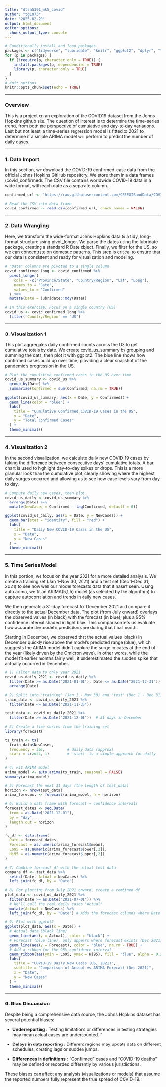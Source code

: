 ```yaml
---
title: "dtsa5301_wk5_covid"
author: "tg1073"
date: "2025-02-20"
output: html_document
editor_options: 
  chunk_output_type: console
---
```


```r
# Conditionally install and load packages.
packages <- c("tidyverse", "lubridate", "knitr", "ggplot2", "dplyr", "tidyr","forecast")
for (p in packages) {
  if (!require(p, character.only = TRUE)) {
    install.packages(p, dependencies = TRUE)
    library(p, character.only = TRUE)
  }
}
# Knit options
knitr::opts_chunk$set(echo = TRUE)
```

------------------------------------------------------------------------

### Overview

This is a project on an exploration of the COVID19 dataset from the Johns Hopkins github site. The question of interest is to determine the time-series trend, from both the perspective of cumulative and day-to-day variations. Last but not least, a time-series regression model is fitted to 2021 to determine if a simple ARIMA model will perform to predict the number of daily cases.


------------------------------------------------------------------------

### 1. Data Import

In this section, we download the COVID-19 confirmed-case data from the official Johns Hopkins GitHub repository. We store them in a data frames (covid_confirmed). The CSV file contains worldwide COVID-19 data in a wide format, with each date as a separate column. 

```r
confirmed_url <- "https://raw.githubusercontent.com/CSSEGISandData/COVID-19/refs/heads/master/csse_covid_19_data/csse_covid_19_time_series/time_series_covid19_confirmed_global.csv"

# Read the CSV into data frame
covid_confirmed <- read.csv(confirmed_url, check.names = FALSE)
```

------------------------------------------------------------------------

### 2. Data Wrangling

Here, we transform the wide-format Johns Hopkins data to a tidy, long-format structure using pivot_longer. We parse the dates using the lubridate package, creating a standard R Date object. Finally, we filter for the US, so we can concentrate on domestic patterns. This step is critical to ensure that our data is consistent and ready for visualization and modeling.

```r
# "Date" columns are pivoted to a single column
covid_confirmed_long <- covid_confirmed %>%
  pivot_longer(
    cols = -c("Province/State", "Country/Region", "Lat", "Long"),
    names_to = "Date",
    values_to = "Confirmed"
  ) %>%
  mutate(Date = lubridate::mdy(Date))

# In this exercise: Focus on a single country (US)
covid_us <- covid_confirmed_long %>%
  filter(`Country/Region` == "US")

```

------------------------------------------------------------------------

### 3. Visualization 1

This plot aggregates daily confirmed counts across the US to get cumulative totals by date. We create covid_us_summary by grouping and summing the data, then plot it with ggplot2. The blue line shows how confirmed cases build up over time, providing a clear snapshot of the pandemic’s progression in the US.

```r
# Plot the cumulative confirmed cases in the US over time
covid_us_summary <- covid_us %>%
  group_by(Date) %>%
  summarize(Confirmed = sum(Confirmed, na.rm = TRUE))

ggplot(covid_us_summary, aes(x = Date, y = Confirmed)) +
  geom_line(color = "blue") +
  labs(
    title = "Cumulative Confirmed COVID-19 Cases in the US",
    x = "Date",
    y = "Total Confirmed Cases"
  ) +
  theme_minimal()
```

------------------------------------------------------------------------

### 4. Visualization 2

In the second visualization, we calculate daily new COVID-19 cases by taking the difference between consecutive days’ cumulative totals. A bar chart is used to highlight day-to-day spikes or drops. This is a more granular look than the cumulative plot, clearly showing where the highest daily surges occurred and allowing us to see how case levels vary from day to day.

```r
# Compute daily new cases, then plot
covid_us_daily <- covid_us_summary %>%
  arrange(Date) %>%
  mutate(NewCases = Confirmed - lag(Confirmed, default = 0))

ggplot(covid_us_daily, aes(x = Date, y = NewCases)) +
  geom_bar(stat = "identity", fill = "red") +
  labs(
    title = "Daily New COVID-19 Cases in the US",
    x = "Date",
    y = "New Cases"
  ) +
  theme_minimal()
```

------------------------------------------------------------------------

### 5. Time Series Model

In this portion, we focus on the year 2021 for a more detailed analysis. We create a training set (Jan 1–Nov 30, 2021) and a test set (Dec 1–Dec 31, 2021) to see how well our model forecasts data that it hasn’t seen. Using auto.arima, we fit an ARIMA(5,1,5) model (as selected by the algorithm) to capture autocorrelation and trends in daily new cases.

We then generate a 31-day forecast for December 2021 and compare it directly to the actual December data. The plot (from July onward) overlays the observed values (in black) with the forecast (in blue), plus a 95% confidence interval shaded in light blue. This comparison lets us evaluate how accurate the model’s predictions are during that final month.

Starting in December, we observed that the actual values (black) in December quickly rise above the model’s predicted range (blue), which suggests the ARIMA model didn’t capture the surge in cases at the end of the year (likely driven by the Omicron wave). In other words, while the model fit earlier months fairly well, it underestimated the sudden spike that actually occurred in December.

```r
# 1) Filter data to only year 2021
covid_us_daily_2021 <- covid_us_daily %>%
  filter(Date >= as.Date("2021-01-01"), Date <= as.Date("2021-12-31")) %>%
  arrange(Date)

# 2) Split into "training" (Jan 1 - Nov 30) and "test" (Dec 1 - Dec 31)
train_data <- covid_us_daily_2021 %>%
  filter(Date <= as.Date("2021-11-30"))

test_data <- covid_us_daily_2021 %>%
  filter(Date >= as.Date("2021-12-01"))  # 31 days in December

# 3) Create a time series from the training set
library(forecast)

ts_train <- ts(
  train_data$NewCases,
  frequency = 365,          # daily data (approx)
  start = c(2021, 1)        # "start" is a simple approach for daily
)

# 4) Fit ARIMA model
arima_model <- auto.arima(ts_train, seasonal = FALSE)
summary(arima_model)

# 5) Forecast the next 31 days (the length of test_data)
horizon <- nrow(test_data)
arima_forecast <- forecast(arima_model, h = horizon)

# 6) Build a data frame with forecast + confidence intervals
forecast_dates <- seq.Date(
  from = as.Date("2021-12-01"),
  by = "day",
  length.out = horizon
)

fc_df <- data.frame(
  Date = forecast_dates,
  Forecast = as.numeric(arima_forecast$mean),
  Lo95 = as.numeric(arima_forecast$lower[,2]),
  Hi95 = as.numeric(arima_forecast$upper[,2])
)

# 7) Combine forecast df with the actual test data
compare_df <- test_data %>%
  select(Date, Actual = NewCases) %>%
  left_join(fc_df, by = "Date")

# 8) For plotting from July 2021 onward, create a combined df
plot_data <- covid_us_daily_2021 %>%
  filter(Date >= as.Date("2021-07-01")) %>%
  # We'll call the real daily cases "Actual"
  mutate(Actual = NewCases) %>%
  left_join(fc_df, by = "Date") # Adds the forecast columns where Date matches

# 9) Plot with ggplot2
ggplot(plot_data, aes(x = Date)) +
  # Actual data (black line)
  geom_line(aes(y = Actual), color = "black") +
  # Forecast (blue line), only appears where forecast exists (Dec 2021)
  geom_line(aes(y = Forecast), color = "blue", na.rm = TRUE) +
  # Add a ribbon for the 95% confidence interval
  geom_ribbon(aes(ymin = Lo95, ymax = Hi95), fill = "blue", alpha = 0.2, na.rm = TRUE) +
  labs(
    title = "COVID-19 Daily New Cases (US, 2021)",
    subtitle = "Comparison of Actual vs ARIMA Forecast (Dec 2021)",
    x = "Date",
    y = "New Cases"
  ) +
  theme_minimal()
```

------------------------------------------------------------------------

### 6. Bias Discussion

Despite being a comprehensive data source, the Johns Hopkins dataset has several potential biases:

-   **Underreporting** : Testing limitations or differences in testing strategies may mean actual cases are undercounted.
"
-   **Delays in data reporting** : Different regions may update data on different schedules, creating lags or sudden jumps.

-   **Differences in definitions** : “Confirmed” cases and “COVID-19 deaths” may be defined or recorded differently by various jurisdictions.

These biases can affect any analysis (visualizations or models) that assume the reported numbers fully represent the true spread of COVID-19.

